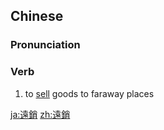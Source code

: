 {{also|远销}}
==Chinese==
{{zh-forms|s=远销}}

===Pronunciation===
{{zh-pron
|m=yuǎnxiāo
|c=jyun5 siu1
|cat=v
}}

===Verb===
{{zh-verb}}

# to [[sell]] goods to faraway places

{{zh-cat|Intermediate}}

[[ja:遠銷]]
[[zh:遠銷]]